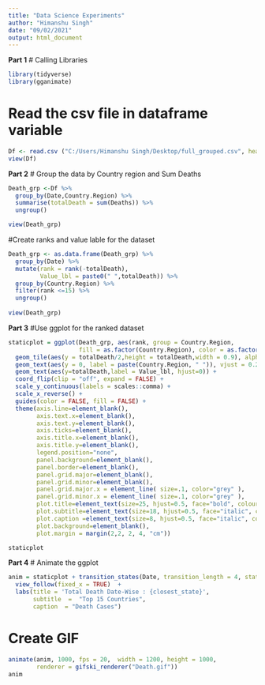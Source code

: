 ```yaml
---
title: "Data Science Experiments"
author: "Himanshu Singh"
date: "09/02/2021"
output: html_document
---
```


**Part 1**
# Calling Libraries
```r
library(tidyverse)
library(gganimate)
```
# Read the csv file in dataframe variable
```r
Df <- read.csv ("C:/Users/Himanshu Singh/Desktop/full_grouped.csv", header =T)
view(Df)
```
**Part 2**
# Group the data by Country region and Sum Deaths
```r
Death_grp <-Df %>%
  group_by(Date,Country.Region) %>%
  summarise(totalDeath = sum(Deaths)) %>%
  ungroup()

view(Death_grp)
```
#Create ranks and value lable for the dataset
```r
Death_grp <- as.data.frame(Death_grp) %>%
  group_by(Date) %>%
  mutate(rank = rank(-totalDeath),
         Value_lbl = paste0(" ",totalDeath)) %>%
  group_by(Country.Region) %>% 
  filter(rank <=15) %>%
  ungroup()
  
view(Death_grp)
```
**Part 3**
#Use ggplot for the ranked dataset
```r
staticplot = ggplot(Death_grp, aes(rank, group = Country.Region, 
                    fill = as.factor(Country.Region), color = as.factor(Country.Region))) +
  geom_tile(aes(y = totalDeath/2,height = totalDeath,width = 0.9), alpha = 0.8, color = NA) +
  geom_text(aes(y = 0, label = paste(Country.Region, " ")), vjust = 0.2, hjust = 1) +
  geom_text(aes(y=totalDeath,label = Value_lbl, hjust=0)) +
  coord_flip(clip = "off", expand = FALSE) +
  scale_y_continuous(labels = scales::comma) +
  scale_x_reverse() +
  guides(color = FALSE, fill = FALSE) +
  theme(axis.line=element_blank(),
        axis.text.x=element_blank(),
        axis.text.y=element_blank(),
        axis.ticks=element_blank(),
        axis.title.x=element_blank(),
        axis.title.y=element_blank(),
        legend.position="none",
        panel.background=element_blank(),
        panel.border=element_blank(),
        panel.grid.major=element_blank(),
        panel.grid.minor=element_blank(),
        panel.grid.major.x = element_line( size=.1, color="grey" ),
        panel.grid.minor.x = element_line( size=.1, color="grey" ),
        plot.title=element_text(size=25, hjust=0.5, face="bold", colour="grey", vjust=-1),
        plot.subtitle=element_text(size=18, hjust=0.5, face="italic", color="grey"),
        plot.caption =element_text(size=8, hjust=0.5, face="italic", color="grey"),
        plot.background=element_blank(),
        plot.margin = margin(2,2, 2, 4, "cm"))

staticplot
```
**Part 4**
# Animate the ggplot
```r
anim = staticplot + transition_states(Date, transition_length = 4, state_length = 1) +
  view_follow(fixed_x = TRUE)  +
  labs(title = 'Total Death Date-Wise : {closest_state}',  
       subtitle  =  "Top 15 Countries",
       caption  = "Death Cases")
```
# Create GIF
```r
animate(anim, 1000, fps = 20,  width = 1200, height = 1000, 
        renderer = gifski_renderer("Death.gif"))
anim
```